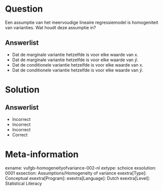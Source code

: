 Question
========

Een assumptie van het meervoudige lineaire regressiemodel is homogeniteit van varianties. Wat houdt deze assumptie in?
  
Answerlist
----------
* Dat de marginale variantie hetzelfde is voor elke waarde van x.
* Dat de marginale variantie hetzelfde is voor elke waarde van $\hat{y}$.
* Dat de conditionele variantie hetzelfde is voor elke waarde van x.
* Dat de conditionele variantie hetzelfde is voor elke waarde van $\hat{y}$.


Solution
========

Answerlist
----------
* Incorrect
* Incorrect
* Incorrect
* Correct

Meta-information
================
exname: vufgb-homogeneityofvariance-002-nl
extype: schoice
exsolution: 0001
exsection: Assumptions/Homogeneity of variance
exextra[Type]: Conceptual
exextra[Program]: 
exextra[Language]: Dutch
exextra[Level]: Statistical Literacy